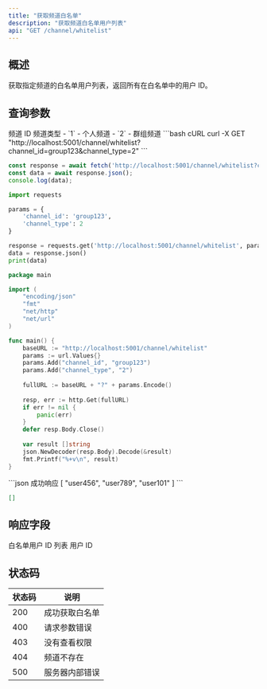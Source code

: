 ```yaml
---
title: "获取频道白名单"
description: "获取频道白名单用户列表"
api: "GET /channel/whitelist"
---
```


## 概述

获取指定频道的白名单用户列表，返回所有在白名单中的用户 ID。

## 查询参数

<ParamField query="channel_id" type="string" required>
频道 ID
</ParamField>

<ParamField query="channel_type" type="integer" required>
频道类型
- `1` - 个人频道
- `2` - 群组频道
</ParamField>

<RequestExample>
```bash cURL
curl -X GET "http://localhost:5001/channel/whitelist?channel_id=group123&channel_type=2"
```

```javascript JavaScript
const response = await fetch('http://localhost:5001/channel/whitelist?channel_id=group123&channel_type=2');
const data = await response.json();
console.log(data);
```

```python Python
import requests

params = {
    'channel_id': 'group123',
    'channel_type': 2
}

response = requests.get('http://localhost:5001/channel/whitelist', params=params)
data = response.json()
print(data)
```

```go Go
package main

import (
    "encoding/json"
    "fmt"
    "net/http"
    "net/url"
)

func main() {
    baseURL := "http://localhost:5001/channel/whitelist"
    params := url.Values{}
    params.Add("channel_id", "group123")
    params.Add("channel_type", "2")
    
    fullURL := baseURL + "?" + params.Encode()
    
    resp, err := http.Get(fullURL)
    if err != nil {
        panic(err)
    }
    defer resp.Body.Close()
    
    var result []string
    json.NewDecoder(resp.Body).Decode(&result)
    fmt.Printf("%+v\n", result)
}
```
</RequestExample>

<ResponseExample>
```json 成功响应
[
  "user456",
  "user789",
  "user101"
]
```

```json 空白名单
[]
```
</ResponseExample>

## 响应字段

<ResponseField name="whitelist" type="array" required>
白名单用户 ID 列表
<ResponseField name="whitelist[]" type="string">
用户 ID
</ResponseField>
</ResponseField>

## 状态码

| 状态码 | 说明 |
|--------|------|
| 200 | 成功获取白名单 |
| 400 | 请求参数错误 |
| 403 | 没有查看权限 |
| 404 | 频道不存在 |
| 500 | 服务器内部错误 |

